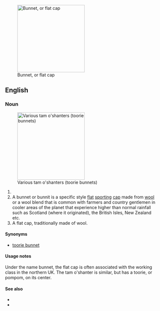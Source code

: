 [[Image:Flat-cap.jpg|thumb|right|220px|Bunnet, or flat cap]]
==English==

===Noun===
{{en-noun}}
[[Image:Tam-o-shanters.jpg|thumb|right|220px|Various tam o'shanters (toorie bunnets)]]

# {{alternative spelling of|[[bonnet]]}}
# A bunnet or bunnit is a specific style [[flat]] [[sport]]ing [[cap]] made from [[wool]] or a wool blend that is common with farmers and country gentlemen in cooler areas of the planet that experience higher than normal rainfall such as Scotland (where it originated), the British Isles, New Zealand etc.
# A flat cap, traditionally made of wool.

====Synonyms====
* {{sense|tam o'shanter}} [[toorie bunnet]]

====Usage notes====
Under the name bunnet, the flat cap is often associated with the working class in the northern UK. The tam o'shanter is similar, but has a toorie, or pompom, on its center.

====See also====
* {{pedialite|Flat cap}}
* {{pedialite|Tam o'shanter (hat)}}